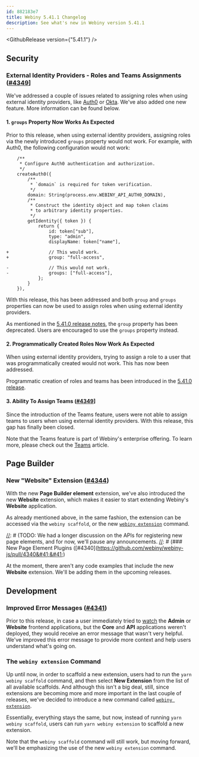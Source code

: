 ```yaml
---
id: 882183e7
title: Webiny 5.41.1 Changelog
description: See what's new in Webiny version 5.41.1
---
```


<GithubRelease version={"5.41.1"} />

## Security

### External Identity Providers - Roles and Teams Assignments ([#4349](https://github.com/webiny/webiny-js/pull/4349)]

We've addressed a couple of issues related to assigning roles when using external identity providers, like [Auth0](/docs/enterprise/auth0-integration) or [Okta](/docs/enterprise/okta-integration). We've also added one new feature. More information can be found below.

#### 1. `groups` Property Now Works As Expected

Prior to this release, when using external identity providers, assigning roles via the newly introduced `groups` property would not work. For example, with Auth0, the following configuration would not work:

```diff-ts
    /**
     * Configure Auth0 authentication and authorization.
     */
    createAuth0({
        /**
         * `domain` is required for token verification.
         */
        domain: String(process.env.WEBINY_API_AUTH0_DOMAIN),
        /**
         * Construct the identity object and map token claims
         * to arbitrary identity properties.
         */
        getIdentity({ token }) {
            return {
                id: token["sub"],
                type: "admin",
                displayName: token["name"],
                
+               // This would work.
+               group: "full-access",

-               // This would not work.
-               groups: ["full-access"],
            };
        }
    }),
```

With this release, this has been addressed and both `group` and `groups` properties can now be used to assign roles when using external identity providers.

<Alert>

  As mentioned in the [5.41.0 release notes](/docs/release-notes/5.41.0/changelog), the `group` property has been deprecated. Users are encouraged to use the `groups` property instead.

</Alert>

#### 2. Programmatically Created Roles Now Work As Expected

When using external identity providers, trying to assign a role to a user that was programmatically created would not work. This has now been addressed.

<Alert>

  Programmatic creation of roles and teams has been introduced in the [5.41.0 release](/docs/release-notes/5.41.0/changelog#programmatic-creation-of-roles-and-teams-4303).

</Alert>

#### 3. Ability To Assign Teams ([#4349](https://github.com/webiny/webiny-js/pull/4349)]

Since the introduction of the Teams feature, users were not able to assign teams to users when using external identity providers. With this release, this gap has finally been closed.

<Alert type="info">

  Note that the Teams feature is part of Webiny's enterprise offering. To learn more, please check out the
  [Teams](/docs/enterprise/aacl/teams) article.

</Alert>

## Page Builder

[//]: # (TODO: We had a longer discussion on the APIs for registering new page elements, and for now, we'll pause any announcements.)
[//]: # (### New "Page Builder Element" Extension &#40;[#4342]&#40;https://github.com/webiny/webiny-js/pull/4342&#41;&#41;)

[//]: # ()
[//]: # (We've introduced a new type of an extension called Page Builder element.)

[//]: # ()
[//]: # (Once run, the extension will make sure a users ends up with all of the required files and configurations for a new Page Builder element plugin. This will make it easier for users to start developing new Page Builder elements.)

[//]: # ()
[//]: # (The extension can be accessed like any other extension, via the `yarn webiny scaffold` command, by then selecting **New Extension** from the list of all available scaffolds, and ultimately choosing **Page Builder Element**.)

### New "Website" Extension ([#4344](https://github.com/webiny/webiny-js/pull/4344))

With the new **Page Builder element** extension, we've also introduced the new **Website** extension, which makes it easier to start extending Webiny's **Website** application.

As already mentioned above, in the same fashion, the extension can be accessed via the `webiny scaffold`, or the new [`webiny extension`](/docs/release-notes/5.41.1/changelog#the-webiny-extension-command) command.

[//]: # (TODO: We had a longer discussion on the APIs for registering new page elements, and for now, we'll pause any announcements.
[//]: # (### New Page Element Plugins &#40;[#4340]&#40;https://github.com/webiny/webiny-js/pull/4340&#41;&#41;)

[//]: # ()
[//]: # (In order to be more in line with the new [Page Builder element extension]&#40;/docs/release-notes/5.41.1/changelog#new-page-builder-element-extension-4342&#41;, and also some of the best practices we've been pushing lately, we've updated the existing Page Builder element plugins. Essentially, instead of using plain JavaScript objects, users will now do the same via React components.)

[//]: # ()
[//]: # (Note that the previous way of creating Page Builder element plugins will still work, but moving on, we recommend using the new way.)

[//]: # (<Alert type={"info"}>)

[//]: # ()
[//]: # (Our existing [Create a Custom Page Element]&#40;/docs/page-builder/extending/create-a-page-element&#41; article has been)

[//]: # (updated to reflect these changes.)

[//]: # ()
[//]: # (</Alert>)

<Alert>

  At the moment, there aren't any code examples that include the new **Website** extension. We'll be adding them in the upcoming releases.

</Alert>

## Development

### Improved Error Messages ([#4341](https://github.com/webiny/webiny-js/pull/4341))

Prior to this release, in case a user immediately tried to [watch](/docs/core-development-concepts/basics/watch-command) the **Admin** or **Website** frontend applications, but the **Core** and **API** applications weren't deployed, they would receive an error message that wasn't very helpful. We've improved this error message to provide more context and help users understand what's going on.

### The `webiny extension` Command

Up until now, in order to scaffold a new extension, users had to run the `yarn webiny scaffold` command, and then select **New Extension** from the list of all available scaffolds. And although this isn't a big deal, still, since extensions are becoming more and more important in the last couple of releases, we've decided to introduce a new command called [`webiny extension`](/docs/core-development-concepts/basics/webiny-cli#yarn-webiny-extension).

Essentially, everything stays the same, but now, instead of running `yarn webiny scaffold`, users can run `yarn webiny extension` to scaffold a new extension.

Note that the `webiny scaffold` command will still work, but moving forward, we'll be emphasizing the use of the new `webiny extension` command.
